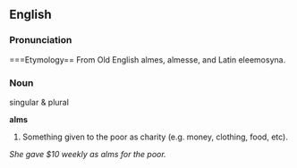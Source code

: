 ==English==
===Pronunciation===

===Etymology==
From Old English almes, almesse, and Latin eleemosyna. 


===Noun===
singular & plural

'''alms'''
#Something given to the poor as charity (e.g. money, clothing, food, etc).
''She gave $10 weekly as alms for the poor.''